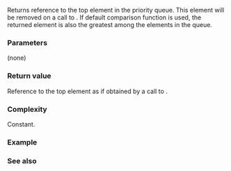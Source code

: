 {{cpp/container/priority_queue/title|top}}
{{cpp/container/priority_queue/navbar}}
{{ddcl|
const_reference top() const;
}}

Returns reference to the top element in the priority queue. This element will be removed on a call to {{lc|pop()}}. If default comparison function is used, the returned element is also the greatest among the elements in the queue.

===Parameters===
(none)

===Return value===
Reference to the top element as if obtained by a call to {{c|c.front()}}.

===Complexity===
Constant.

===Example===
{{cpp/container/priority_queue/example push pop top}}

===See also===
{{dsc begin}}
{{dsc inc|cpp/container/dsc pop|priority_queue}}
{{dsc end}}

{{langlinks|de|es|fr|it|ja|pt|ru|zh}}